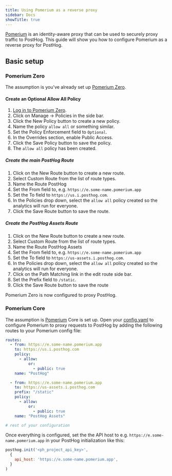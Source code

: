 ```yaml
---
title: Using Pomerium as a reverse proxy
sidebar: Docs
showTitle: true
---
```



<ProxyWarning />

<RegionWarning />

[Pomerium](https://www.pomerium.com/) is an identity-aware proxy that can be used to securely proxy traffic to PostHog. This guide will show you how to configure Pomerium as a reverse proxy for PostHog.

## Basic setup

### Pomerium Zero

The assumption is you've already set up [Pomerium Zero](https://www.pomerium.com/zero).

#### Create an Optional Allow All Policy

1. [Log in to Pomerium Zero](https://console.pomerium.app/).
1. Click on Manage -> Policies in the side bar.
1. Click the New Policy button to create a new policy.
1. Name the policy `allow all` or something similar.
1. Set the Policy Enforcement field to `Optional`.
1. In the Overrides section, enable Public Access.
1. Click the Save Policy button to save the policy.
1. The `allow all` policy has been created.

##### Create the main PostHog Route

1. Click on the New Route button to create a new route.
1. Select Custom Route from the list of route types.
1. Name the Route PostHog
1. Set the From field to, e.g. `https://e.some-name.pomerium.app`
1. Set the To field to `https://us.i.posthog.com`.
1. In the Policies drop down, select the `allow all` policy created so the analytics will run for everyone.
1. Click the Save Route button to save the route.

##### Create the PostHog Assets Route

1. Click on the New Route button to create a new route.
1. Select Custom Route from the list of route types.
1. Name the Route PostHog Assets
1. Set the From field to, e.g. `https://e.some-name.pomerium.app`
1. Set the To field to `https://us-assets.i.posthog.com`.
1. In the Policies drop down, select the `allow all` policy created so the analytics will run for everyone.
1. Click on the Path Matching link in the edit route side bar.
1. Set the Prefix field to `/static`.
1. Click the Save Route button to save the route

Pomerium Zero is now configured to proxy PostHog.

### Pomerium Core

The assumption is [Pomerium](https://www.pomerium.com/docs/deploy/core) Core is set up. Open your [config.yaml](https://www.pomerium.com/docs/deploy/core#configuration) to configure Pomerium to proxy requests to PostHog by adding the following routes to your Pomerium config file:

```yaml
routes:
  - from: https://e.some-name.pomerium.app
    to: https://us.i.posthog.com
    policy:
      - allow:
          or:
            - public: true
    name: "PostHog"

  - from: https://e.some-name.pomerium.app
    to: https://us-assets.i.posthog.com
    prefix: "/static"
    policy:
      - allow:
          or:
            - public: true
    name: "PostHog Assets"

# rest of your configuration
```

Once everything is configured, set the the API host to e.g. `https://e.some-name.pomerium.app` in your PostHog initialization like this:

```js
posthog.init('<ph_project_api_key>',
  {
    api_host: 'https://e.some-name.pomerium.app',
  }
)
```